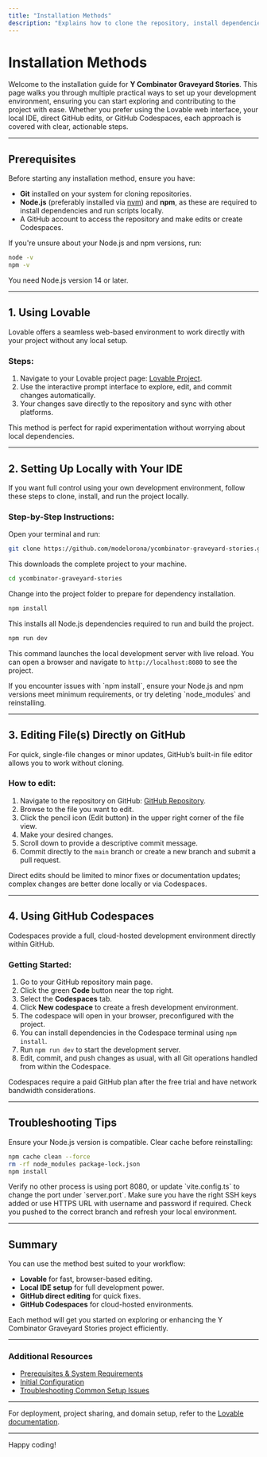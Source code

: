 ```yaml
---
title: "Installation Methods"
description: "Explains how to clone the repository, install dependencies, and highlights multiple setup methods: using Lovable, your own IDE, direct GitHub edits, or GitHub Codespaces. Each method is illustrated with concise, actionable steps."
---
```


# Installation Methods

Welcome to the installation guide for **Y Combinator Graveyard Stories**. This page walks you through multiple practical ways to set up your development environment, ensuring you can start exploring and contributing to the project with ease. Whether you prefer using the Lovable web interface, your local IDE, direct GitHub edits, or GitHub Codespaces, each approach is covered with clear, actionable steps.

---

## Prerequisites

Before starting any installation method, ensure you have:

- **Git** installed on your system for cloning repositories.
- **Node.js** (preferably installed via [nvm](https://github.com/nvm-sh/nvm#installing-and-updating)) and **npm**, as these are required to install dependencies and run scripts locally.
- A GitHub account to access the repository and make edits or create Codespaces.

<Tip>
If you're unsure about your Node.js and npm versions, run:

```sh
node -v
npm -v
```

You need Node.js version 14 or later.
</Tip>

---

## 1. Using Lovable

Lovable offers a seamless web-based environment to work directly with your project without any local setup.

### Steps:

1. Navigate to your Lovable project page: [Lovable Project](https://lovable.dev/projects/bf8b556a-d3c3-4a74-9044-29d2e2639fa4).
2. Use the interactive prompt interface to explore, edit, and commit changes automatically.
3. Your changes save directly to the repository and sync with other platforms.

<Check>
This method is perfect for rapid experimentation without worrying about local dependencies.
</Check>

---

## 2. Setting Up Locally with Your IDE

If you want full control using your own development environment, follow these steps to clone, install, and run the project locally.

### Step-by-Step Instructions:

<Steps>
<Step title="Clone the Repository">
Open your terminal and run:

```sh
git clone https://github.com/modelorona/ycombinator-graveyard-stories.git
```

This downloads the complete project to your machine.
</Step>

<Step title="Navigate to the Project Directory">

```sh
cd ycombinator-graveyard-stories
```

Change into the project folder to prepare for dependency installation.

</Step>

<Step title="Install Dependencies">

```sh
npm install
```

This installs all Node.js dependencies required to run and build the project.

</Step>

<Step title="Start the Development Server">

```sh
npm run dev
```

This command launches the local development server with live reload. You can open a browser and navigate to `http://localhost:8080` to see the project.

</Step>
</Steps>

<Tip>
If you encounter issues with `npm install`, ensure your Node.js and npm versions meet minimum requirements, or try deleting `node_modules` and reinstalling.
</Tip>

---

## 3. Editing File(s) Directly on GitHub

For quick, single-file changes or minor updates, GitHub’s built-in file editor allows you to work without cloning.

### How to edit:

1. Navigate to the repository on GitHub: [GitHub Repository](https://github.com/modelorona/ycombinator-graveyard-stories).
2. Browse to the file you want to edit.
3. Click the pencil icon (Edit button) in the upper right corner of the file view.
4. Make your desired changes.
5. Scroll down to provide a descriptive commit message.
6. Commit directly to the `main` branch or create a new branch and submit a pull request.

<Warning>
Direct edits should be limited to minor fixes or documentation updates; complex changes are better done locally or via Codespaces.
</Warning>

---

## 4. Using GitHub Codespaces

Codespaces provide a full, cloud-hosted development environment directly within GitHub.

### Getting Started:

1. Go to your GitHub repository main page.
2. Click the green **Code** button near the top right.
3. Select the **Codespaces** tab.
4. Click **New codespace** to create a fresh development environment.
5. The codespace will open in your browser, preconfigured with the project.
6. You can install dependencies in the Codespace terminal using `npm install`.
7. Run `npm run dev` to start the development server.
8. Edit, commit, and push changes as usual, with all Git operations handled from within the Codespace.

<Note>
Codespaces require a paid GitHub plan after the free trial and have network bandwidth considerations.
</Note>

---

## Troubleshooting Tips

<AccordionGroup title="Common Setup Issues and Solutions">
<Accordion title="npm install fails with dependency errors">
Ensure your Node.js version is compatible. Clear cache before reinstalling:

```sh
npm cache clean --force
rm -rf node_modules package-lock.json
npm install
```
</Accordion>

<Accordion title="Development server does not start or port 8080 is busy">
Verify no other process is using port 8080, or update `vite.config.ts` to change the port under `server.port`.
</Accordion>

<Accordion title="Git clone authentication errors">
Make sure you have the right SSH keys added or use HTTPS URL with username and password if required.
</Accordion>

<Accordion title="Code changes not appearing after pushing">
Check you pushed to the correct branch and refresh your local environment.
</Accordion>
</AccordionGroup>

---

## Summary

You can use the method best suited to your workflow:

- **Lovable** for fast, browser-based editing.
- **Local IDE setup** for full development power.
- **GitHub direct editing** for quick fixes.
- **GitHub Codespaces** for cloud-hosted environments.

Each method will get you started on exploring or enhancing the Y Combinator Graveyard Stories project efficiently.

---

### Additional Resources

- [Prerequisites & System Requirements](/getting-started/setup-installation/prerequisites)
- [Initial Configuration](/getting-started/first-run-config/basic-configuration)
- [Troubleshooting Common Setup Issues](/getting-started/first-run-config/troubleshooting-basics)


---

For deployment, project sharing, and domain setup, refer to the [Lovable documentation](https://docs.lovable.dev/tips-tricks/custom-domain#step-by-step-guide).

---

Happy coding!